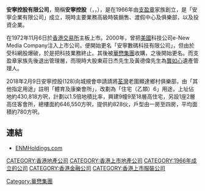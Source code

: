 '''安寧控股有限公司'''，簡稱'''安寧控股'''（'''{{lang-en|ENM Holdings Limited}}'''，{{hkex|0128}}，{{otcbb|ENMHY}}），是在1966年由[[支盈章|支盈章]]家族創立，是「安寧企業有限公司」成立，現時主要業務高級時裝銷售、渡假中心及俱樂部，以及投資企業。

在1972年11月6日於[[香港交易所|香港交易所]]主板上市。2000年，曾把[[美國|美國]]科技公司e-New Media Company注入上市公司，便開始更名「安寧數碼科技有限公司」，但由於受科網股爆破，於是把科技業務終止。其後被[[華懋集團|華懋集團]]收購，之後開始更名。而支盈章家族先後退出管理層，而現時大股東莊日杰先生及黃德偉先生為[[龔如心|龔如心]]遺產管理人。

2018年2月9日安寧控股(128)向城規會申請請將[[荃灣|荃灣]]老圍顯達鄉村俱樂部，由「其他指定用途」註明「體育及康樂會所」，改劃為「住宅（乙類）6」用途，上址佔地約430,818方呎，計劃以1.5倍地積比率，興建9幢9至18層高住宅，另設1座2層高住客會所，總樓面約646,550方呎，提供約828伙，戶型由一房至四房，平均面積約780方呎。

==連結==
*[http://www.enmholdings.com ENMHoldings.com] {{Wayback|url=http://www.enmholdings.com/ |date=20210116112153 }}

[[CATEGORY:香港地產公司|CATEGORY:香港地產公司]]
[[CATEGORY:香港上市地產公司|CATEGORY:香港上市地產公司]]
[[CATEGORY:1966年成立的公司|CATEGORY:1966年成立的公司]]
[[CATEGORY:香港金融公司|CATEGORY:香港金融公司]]
[[CATEGORY:香港上市服裝公司|CATEGORY:香港上市服裝公司]]
[[Category:華懋集團|Category:華懋集團]]